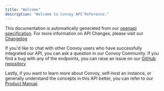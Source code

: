 ```yaml
---
title: "Welcome"
description: "Welcome to Convoy API Reference."
---
```


This documentation is automatically generated from our [openapi specification](https://github.com/frain-dev/convoy/blob/main/docs/v3/openapi3.json). For more information on API Changes, please visit our [Changelog](https://github.com/frain-dev/convoy/blob/main/CHANGELOG.md)

If you'd like to chat with other Convoy users who have successfully integrated our API, you can ask a question in our Convoy Community. If you find a bug with any of the endpoints, you can raise an issue on our [GitHub repository](https://github.com/frain-dev/convoy)

Lastly, if you want to learn more about Convoy, self-host an instance, or generally understand the concepts in this API better, you can refer to our [Product Manual](https://getconvoy.io/docs/manual/overview).